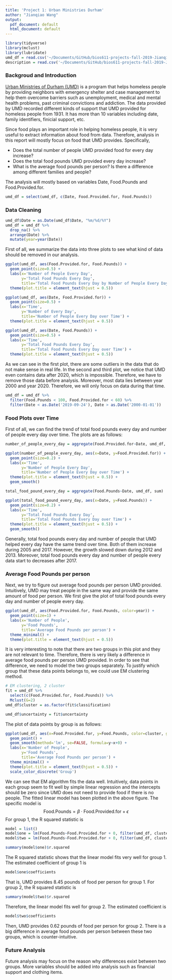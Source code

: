 ```yaml
---
title: 'Project 1: Urban Ministries Durham'
author: "Jianqiao Wang"
output:
  pdf_document: default
  html_document: default
---
```


```r
library(tidyverse)
library(mclust)
library(lubridate)
umd_df = read.csv('~/Documents/GitHub/bios611-projects-fall-2019-Jianqiao-Wang/project_1/data/UMD_Services_Provided_20190719.tsv', sep = '\t', header = TRUE)
description = read.csv('~/Documents/GitHub/bios611-projects-fall-2019-Jianqiao-Wang/project_1/data/UMD_Services_Provided_20190719.tsv', sep = '\t', header = TRUE)
```

### Backgroud and Introduction
[Urban Ministries of Durham (UMD)](http://www.umdurham.org/) is a program that helps homeless people by providing neighbors with emergency shelter and case management to help them overcome barriers such as unemployment, medical and mental health problems, past criminal convictions and addiction. The data provided by UMD recorded different kinds of support that UMD provided for homeless people from 1931. It has more than 10 variables including date, family identifiers, finicial support, etc. 

Since food plays an important role in helping homeless people, it is very useful to extract information about food from data. Therefore, analysis in this report will mostly focus on food that UMD provides. Specifically,

* Does the total number of people UMD provided food for every day increase?
* Does the total food pounds UMD provided every day increase?
* What is the average food pounds per person? Is there a difference among different families and people?

The analysis will mostly based on variables Date, Food.Pounds and Food.Provided.for.
```r
umd_df = select(umd_df, c(Date, Food.Provided.for, Food.Pounds))
```

### Data Cleaning
```r
umd_df$Date = as.Date(umd_df$Date, "%m/%d/%Y")
umd_df = umd_df %>% 
  drop_na() %>%
  arrange(Date) %>%
  mutate(year=year(Date))
```
First of all, we summarize the data into three plots to see what kind of data should be removed in our analysis.
```r
ggplot(umd_df, aes(Food.Provided.for, Food.Pounds)) +
  geom_point(size=0.5) +
  labs(x='Number of People Every Day', 
       y='Total Food Pounds Every Day', 
       title='Total Food Pounds Every Day by Number of People Every Day') +
  theme(plot.title = element_text(hjust = 0.5))

ggplot(umd_df, aes(Date, Food.Provided.for)) + 
  geom_point(size=0.5) + 
  labs(x='Time', 
       y='Number of Every Day', 
       title='Number of People Every Day over Time') + 
  theme(plot.title = element_text(hjust = 0.5))

ggplot(umd_df, aes(Date, Food.Pounds)) + 
  geom_point(size=0.5) + 
  labs(x='Time', 
       y='Total Food Pounds Every Day', 
       title='Total Food Pounds Every Day over Time') + 
  theme(plot.title = element_text(hjust = 0.5))
```
As we can see in the first plot, there are some outliers in the data that do not make sense in real life. In the second and third plot, we notice that UMD even contains data after 2020, which is impossible. Therefore, we have to remove those data before analysis. Moreover, most data lies between year 2000 and year 2020. Therefore, we will only focus on data during that time.
```r
umd_df = umd_df %>%
  filter(Food.Pounds < 100, Food.Provided.for < 60) %>%
  filter(Date < as.Date('2019-09-24'), Date > as.Date('2000-01-01'))
```

### Food Plots over Time
First of all, we can find the trend of total food pounds every day and number of people every day over time. The plots are as follows:
```r
number_of_people_every_day = aggregate(Food.Provided.for~Date, umd_df, sum)
```
```r
ggplot(number_of_people_every_day, aes(x=Date, y=Food.Provided.for)) + 
  geom_point(size=0.2) + 
  labs(x='Time', 
       y='Number of People Every Day', 
       title='Number of People Every Day over Time') + 
  theme(plot.title = element_text(hjust = 0.5)) +
  geom_smooth()
```
```r
total_food_pound_every_day = aggregate(Food.Pounds~Date, umd_df, sum)
```
```r
ggplot(total_food_pound_every_day, aes(x=Date, y=Food.Pounds)) + 
  geom_point(size=0.2) +
  labs(x='Time', 
       y='Total Food Pounds Every Day', 
       title='Total Food Pounds Every Day over Time') + 
  theme(plot.title = element_text(hjust = 0.5)) +
  geom_smooth()
```
Generally, total food pounds every day and number of people that UMD helped every day have the same trend over time. Both of them increase during 2005 and 2017. However, the growth slowed down during 2012 and 2013. Moreover, total food pounds every day and number of people every data start to decreases after 2017.

### Average Food Pounds per person

Next, we try to figure out average food pounds per person UMD provided. Intuitively, UMD may treat people in the same way and provide the same amount of food per person. We first give the plot of total food pounds every day and number of people every day.
```r
ggplot(umd_df, aes(Food.Provided.for, Food.Pounds, color=year)) +
  geom_point(size=1) + 
  labs(x='Number of People', 
       y='Food Pounds', 
       title='Average Food Pounds per person') +
  theme_minimal() +
  theme(plot.title = element_text(hjust = 0.5))
```
It is very interesting to note that there are two groups in this plot and they are not relevant to time. Therefore, there is very likely a difference in average food pounds per person UMD provided. In order to see that difference, we need to model the two groups separately. To justify which group that these data points belongs to, we could use EM clustering method.
```r
# EM clustering, 2 cluster
fit = umd_df %>%
  select(c(Food.Provided.for, Food.Pounds)) %>%
  Mclust(G=2)
umd_df$cluster = as.factor(fit$classification)
```
```r
umd_df$uncertainty = fit$uncertainty
```
The plot of data points by group is as follows:
```r
ggplot(umd_df, aes(x=Food.Provided.for, y=Food.Pounds, color=cluster, group=cluster)) +
  geom_point() + 
  geom_smooth(method='lm', se=FALSE, formula=y~x+0) +
  labs(x='Number of People', 
       y='Food Pounds', 
       title='Average Food Pounds per person') + 
  theme_minimal() +
  theme(plot.title = element_text(hjust = 0.5)) +
  scale_color_discrete('Group')
```
We can see that EM algorithm fits the data well. Intuitively, data points in each group seem to fit well by simple linear regression and the intercepts should be zero since UMD does not need to provide food if there is no people. The fitted linear model has been plotted in the above figure. The specific model is 
$$\text{Food.Pounds}=\beta\cdot\text{Food.Provided.for}+\epsilon$$
For group 1, the R squared statistic is 
```r
model = list()
model$one = lm(Food.Pounds~Food.Provided.for + 0, filter(umd_df, cluster==1))
model$two = lm(Food.Pounds~Food.Provided.for + 0, filter(umd_df, cluster==2))
```
```r
summary(model$one)$r.squared
```
The R squared statistic shows that the linear model fits very well for group 1. The estimated coefficient of group 1 is 
```r
model$one$coefficients
```
That is, UMD provides 8.45 pounds of food per person for group 1. For group 2, the R squared statistic is
```r
summary(model$two)$r.squared
```
Therefore, the linear model fits well for group 2. The estimated coefficient is 
```r
model$two$coefficients
```
Then, UMD provides 0.62 pounds of food per person for group 2. There is a big difference in average food pounds per person between these two groups, which is counter-intuitive.

### Future Analysis

Future analysis may focus on the reason why differences exixt between two groups. More variables should be added into analysis such as financial support and clothing items.


